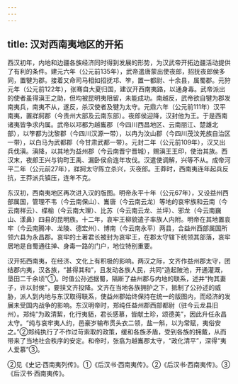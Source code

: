 ```yaml
---
---
---
```

title: 汉对西南夷地区的开拓
---



西汉初年，内地和边疆各族经济同时得到发展的形势，为汉武帝开拓边疆活动提供了有利的条件。建元六年（公元前135年），武帝遣唐蒙出使夜郎，招抚夜郎侯多同，置犍为郡。接着又命司马相如招抚邛、笮，置一都尉、十余县，属蜀郡。元狩元年（公元前122年），张骞自大夏归国，建议开西南夷路，以通身毒。武帝派出的使者虽得滇王之助，但均被昆明夷阻留，未能成功。南越反，武帝欲自犍为郡发南夷兵，南夷不从，遂反，杀汉使者及犍为太守。元鼎六年（公元前111年）汉平南夷，置牂牁郡（今贵州大部及云南东部）。夜郎侯迎降，汉封他为王。于是西南诸夷皆争求内属。武帝以邛都为越巂郡（今四川西昌地区、云南丽江、楚雄北部），以笮都为沈黎郡（今四川汉源一带），以冉为汶山郡（今四川茂汶羌族自治区一带），以白马为武都郡（今甘肃武都一带）。元封二年（公元前109年），汉又出兵伐滇。滇降，以其地为益州郡（今云南晋宁晋城），赐滇王王印，使治其族。西汉末，夜郎王兴与钩町王禹、漏卧侯俞连年攻伐。汉遣使调解，兴等不从。成帝河平二年（公元前27年），牂牁太守陈立杀兴，灭夜郎。王莽时，西南夷连年起兵反抗，王莽派兵镇压，连年不克。

东汉初，西南夷地区再次进入汉的版图。明帝永平十年（公元67年），又设益州西部属国，管理不韦（今云南保山）、巂唐（今云南云龙）等地的哀牢族和云南（今云南祥云）、楪榆（今云南大理）、比苏（今云南云龙、兰坪）、邪龙（今云南巍山、漾鼻）四县的昆明族。十二年，哀牢王柳貌遣子率族人内附。明帝在其地置哀牢（今云南腾冲、龙陵、德宏州）、博南（今云南永平）两县，合益州西部属国所领六县为永昌郡。哀牢的土著君长被封为哀牢王，在郡太守辖下统领其部落，哀牢居地是自蜀通往掸、身毒一路的门户，地位特别重要。

汉开拓西南夷，在经济、文化上有积极的影响。两汉之际，文齐作益州郡太守，团结郡内夷，汉各族，“甚得其和”，且发动各族人民，共同“造起陂池，开通灌溉，垦田二千余顷”①。时值公孙述据蜀，隔断了益州郡与内地的联系，述并“拘其妻子，许以封侯”，要挟文齐投降。文齐在当地各族拥护之下，抵制了公孙述的威胁，派人到内地与东汉取得联系，使益州郡始终保持在统一的版图内，而经济的发展未受国内战争的影响。东汉明帝时，郑纯任益州郡西部都尉（驻今云龙县旧州）。郑纯“为政清絜，化行夷貊，君长感慕，皆献土珍，颂德美”，因此升任永昌太守。“纯与哀牢夷人约，邑豪岁输布贯头衣二领，盐一斛，以为常赋，夷俗安之。”②郑纯执行了不作过苛索取的政策，缓和各族矛盾，受到各族的拥戴，从而带来了当地社会秩序的安定。和帝时，张翕为越巂郡太守，“政化清平”，深得“夷人爱慕”③。

②见《史记·西南夷列传》。①《后汉书·西南夷传》。②《后汉书·西南夷传》。③《后汉书·西南夷传》。